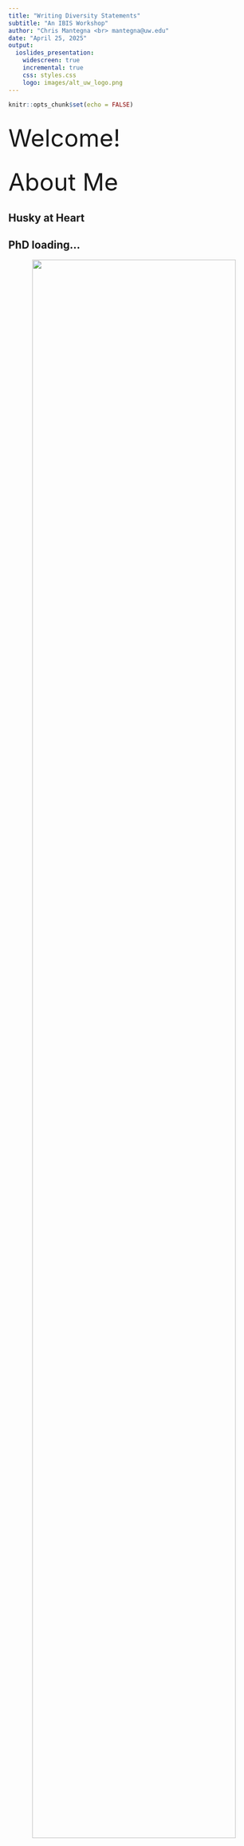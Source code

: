 ```yaml
---
title: "Writing Diversity Statements"
subtitle: "An IBIS Workshop"
author: "Chris Mantegna <br> mantegna@uw.edu"
date: "April 25, 2025"
output: 
  ioslides_presentation:
    widescreen: true
    incremental: true
    css: styles.css
    logo: images/alt_uw_logo.png
---
```


```r
knitr::opts_chunk$set(echo = FALSE)

```

## {.flexbox .vcenter .bigger}
<font size="12">
Welcome!
</font>

## {.flexbox .vcenter .bigger}
<font size="10">
About Me
</font>

## Husky at Heart

##  {data-background=images/marbio.jpeg data-background-size=50%}

## PhD loading...

<div style="text-align: center; margin-bottom: 1em;">
  <img src="images/boundless.jpg" style="width: 90%; border-radius: 6px;" />
</div>

<div style="display: flex; justify-content: center; gap: 2em;">
  <img src="images/2023yi_dock.jpeg" style="height: 160px; width: auto; object-fit: cover; border-radius: 6px;" />
  <img src="images/outplant.jpg" style="height: 160px; width: auto; object-fit: cover; border-radius: 6px;" />
  <img src="images/2024_innovators.jpg" style="height: 160px; width: auto; object-fit: cover; border-radius: 6px;" />
</div>

<div style="font-size: 70%; text-align: center; margin-top: 1em; color: #85754d;">
  Interrogating Conservation in Puget Sound via Community- engaged Science
</div>


## Educator & Joy- Dealer

<div style="text-align: center;">
  <img src="images/int_kids.jpeg" style="width:30%; margin: 0 1%;" />
  <img src="images/24yi_group.jpeg" style="width:30%; margin: 0 1%;" />
  <img src="images/sicb2025.jpeg" style="width:30%; margin: 0 1%;" />
</div>

<div style="font-size: 70%; text-align: center; margin-top: 1em; color: #85754d;">
You've gotta find joy before you can do the hard work
</div>

## {.flexbox .vcenter .bigger}
<font size="10">
About You
</font>

## {data-background=images/boxer.jpeg data-background-size=50% .futnote}

If you could pick up a walk-up song, what would it be?
<div class="notes">
Please share your name, how you're feeling & a walk-up song
</div>

## {.flexbox .vcenter .bigger}
<font size="12">
What is a Diversity Statement?
</font>

- Also known as a Perspectives or Experience Statement
- One of three statements in an application package
- Least clear and most misunderstood piece of the package

## {.flexbox .vcenter}
Timeline | Inception of the Diversity Statement

- Early 2000s in the UC system
- Early 2010s Widely adopted by universities for faculty positions
- Mid 2010s Called into question by creating the false dichotomy of DEI v Merit- based hiring
- 2018 UC system made the statements mandatory for tenure-track position applications

## {.flexbox .vcenter}
Timeline | Current State of the Statement

- 2020 Near complete adoption of the practice **allegedly** in response to the murder of George Floyd
- 2022 UW rejected making the statement a requirement for tenure-track applications
- 2023 Banned in public institutions in Texas, North Carolina and Missouri
- 2025 it is often a requirement in non-tenure track applications, often optional

## {.flexbox .vcenter}
Purpose

- Academic search committees can gauge a candidate's 'fit' with the institution/ student body
- Documentation method to include the unpaid labor and often overlooked work of non-majority candidates

## {.flexbox .vcenter .bigger}
<font size="12">
So, *what* is it actually?
</font>

## {.flexbox .vcenter}
It is

- Fundamental demonstration of your values, commitments and capabilities in an academic position
- Three areas of demonstration - the core of the academic position
  - Research
  - Teaching
  - Service
- Another opportunity to stand out

## {.flexbox .vcenter .bigger}
<font size="12">
What it is *not*
</font>

## {.flexbox .vcenter}
It is not

- About you 
  - Your identities 
  - Your privileges 
- Not a chance to medal in the Oppression Olympics
- Not a savior narrative, nor a
  - Pie in the Sky
  - We are the World
  - Ideological pontification

## {.flexbox .vcenter}
How does it fit in your application package?

- Teaching Statement highlights your
  - Philosophy in practice
  - Qualifications
  - Future contributions 
- Research Statement highlights your
  - Direction and purpose of scientific inquiry
  - Funding capabilities
  - Collaborative potential and broader field contributions


## {data-background=images/dancer.jpeg data-background-size=70% .futnote}
Bow on the package 

## {.flexbox .vcenter .bigger}
<font size="12">
Why write one?
</font>

## {.flexbox .vcenter}
Why?

- Demonstrate your alignment with the institution's mission, vision & values (MVV)
- Opportunity to expand on what you’ve written in your teaching & research statements
- Showcases your understanding of ‘DEI’ beyond visible diversity
- Thematically present yourself as the complete package by weaving your narrative across all 3 statements

## {.flexbox .vcenter .bigger}
<font size="12">
How to Write a Diversity Statement
</font>

## {.flexbox .vcenter}
Preparation | Things You'll Need

1) Institution's MVV
2) Writing Tool/ Laptop
3) Your CV

## {.flexbox .vcenter .bigger}
<font size="12">
Process <br> Step 1 of 5: Institution's MVV
</font>

1) What resonates?
2) What's itchy?
3) What feels genuine?
4) What's aspirational?

## {.flexbox .vcenter .bigger}
<font size="12">
Process <br> Step 2 of 5: Reflection
</font>

1) Identity/ Privilege Wheel inventory
2) Values + Teaching Philosophy Alignment
3) Knowledge of current research in pedagogy/ research/ student engagement

## {.flexbox .vcenter .bigger}
<font size="12">
Process <br> Step 3 of 5: Run the Stats
</font>

1) List SPECIFIC activities you’ve created/ participated in
2) List SPECIFIC organizations you’ve created/ participated in
3) List SPECIFIC teaching tactics/ strategies you’ve employed 
4) List SPECIFIC research process accommodations/ protocols/ etc. that you’ve created

## {.flexbox .vcenter .bigger}
<font size="12">
Process <br> Step 4 of 5: Synthesis
</font>

1) What is sticking out to you?
2) Are you balanced across the 3 areas (research, teaching, service)
3) How are you feeling? 

## {.flexbox .vcenter .bigger}
<font size="12">
Process <br> Step 5 of 5: Drafting the Statement
</font>

- Framing here is key 
- Reinforce how you and your work align with the institution’s MVV
- Hook your reader - personal anecdote
- Tell a cohesive story with specific examples

## {.flexbox .vcenter .bigger}
<font size="12">
Things to Keep in Mind
</font>

## {.flexbox .vcenter}
Pitfalls to Avoid

- Over-sharing your personal story
- Over-sanitizing your statement is a red flag 
- Self depreciation due to your privilege *or* 
- Trauma dumping to prove you've 'earned it'

## {.flexbox .vcenter}
Pitfalls to Avoid

- False equivalencies - hyperbole and rhetoric are not useful tools here
- Lack of specificity - theory is just an unpracticed thought in this regard
- Trying to make a dollar out of 15 cents - don't oversell or inflate your experiences

## {.flexbox .vcenter}
Tips for Writing & Editing

- Remember: “Diversity statements are fundamentally about your values, commitments, and capabilities, and the ways it shapes your work.”
- Limited experience does not make you a terrible educator, just a new one.
  - Demonstrate what you’ve learned and how you can implement it. 
  - Don't let your beliefs around the *facts* to supersede the facts themselves
- Writing a positionality statement first 

## {.flexbox .vcenter} 
Tips for Writing & Editing

- Storyboarding or concept mapping your package makes this easier to visualize
- Updating your CV before beginning
- Tailor it to the institution and position
- Don't waste space repeating yourself
- Get another set of eyes on that joint! 

## {.flexbox .vcenter}
<font size="12">
Wrapping it up
</font>

## {.flexbox .vcenter}
Reminders

- Remember, it is not who you are, but what you can do
- Specificity, specificity, specificity!
- Connect this statement to your teaching and research statements for maximum impact

## {.flexbox .vcenter}
Resources

<div style="display: flex; justify-content: space-between; align-items: center;">
  <img src="images/gh_logo.jpeg" style="width:30%;"/>
  <img src="images/linktreesvg.svg" style="width:30%;"/>
</div>

<div style="font-size: 90%; text-align: center; margin-top: 1em; color: #85754d;">
  All content: github.com/ChrisMantegna/diversity_statements
</div>



